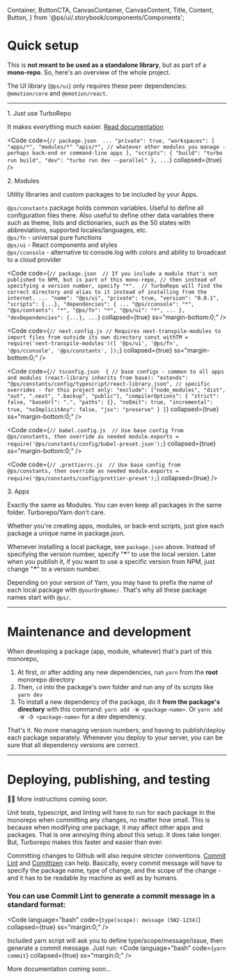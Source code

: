   Container,
  ButtonCTA,
  CanvasContainer,
  CanvasContent,
  Title,
  Content,
  Button,
} from '@ps/ui/.storybook/components/Components';

<Meta title="Get started/Mono repo" />

<ThemeProvider>
<Wrapper>

# Quick setup

This is **not meant to be used as a standalone library**, but as part of a **mono-repo**. So, here's an overview of the whole project.  

The UI library (`@ps/ui`) only requires these peer dependencies: `@emotion/core` and `@emotion/react`. 

--- 

<Block as="h2" textgradient="accent">1. Just use TurboRepo</Block>

It makes everything much easier. [Read documentation](https://turbo.build/repo/docs/getting-started/add-to-project)    

<Code code={`// package.json 
...
"private": true,
"workspaces": [
  "apps/*",
  "modules/*"
  "apis/*", // whatever other modules you manage - perhaps back-end or command-line apps
],
"scripts": {
  "build": "turbo run build",
  "dev": "turbo run dev --parallel"
},
...`} collapsed={true} />


<Block as="h2" textgradient="accent">2. Modules</Block>

Utility libraries and custom packages to be included by your Apps.  

`@ps/constants` package holds common variables. Useful to define all configuration files there.
Also useful to define other data variables there such as theme, lists and dictionaries, 
such as the 50 states with abbreviations, supported locales/languages, etc.  
`@ps/fn` - universal pure functions  
`@ps/ui` - React components and styles  
`@ps/cconsole` - alternative to console.log with <Inline as="b" textgradient="rainbow">colors</Inline> and ability to broadcast to a cloud provider  

<Code code={`// package.json 
// If you include a module that's not published to NPM, but is part of this mono-repo,
// then instead of specifying a version number, specify "*". 
// TurboRepo will find the correct directory and alias to it instead of installing from the internet.
...
"name": "@ps/ui",
"private": true,
"version": "0.0.1",
"scripts": {...},
"dependencies": {
  ...
  "@ps/cconsole": "*",
  "@ps/contants": "*",
  "@ps/fn": "*",
  "@ps/ui": "*",
  ...
},
"devDependencies": {...},
...`} collapsed={true} ss="margin-bottom:0;" />

<Code code={`// next.config.js
// Requires next-transpile-modules to import files from outside its own directory
const withTM = require('next-transpile-modules')([
  '@ps/ui',
  '@ps/fn',
  '@ps/cconsole',
  '@ps/constants',
]);`} collapsed={true} ss="margin-bottom:0;" />

<Code code={`// tsconfig.json 
{
  // base configs - common to all apps and modules (react-library inherits from base):
  "extends": "@ps/constants/config/typescript/react-library.json",
  // specific overrides - for this project only:
  "exclude": ["node_modules", "dist", "out", ".next", ".backup", "public"],
  "compilerOptions": {
    "strict": false,
    "baseUrl": ".",
    "paths": {},
    "noEmit": true,
    "incremental": true,
    "noImplicitAny": false,
    "jsx": "preserve"
  }
}`} collapsed={true} ss="margin-bottom:0;" />

<Code code={`// babel.config.js 
// Use base config from @ps/constants, then override as needed
module.exports = require('@ps/constants/config/babel-preset.json');`} collapsed={true} ss="margin-bottom:0;" />

<Code code={`// .prettierrc.js 
// Use base config from @ps/constants, then override as needed
module.exports = require('@ps/constants/config/prettier-preset');`} collapsed={true} />

<Block as="h2" textgradient="accent">3. Apps</Block>

Exactly the same as Modules. You can even keep all packages in the same folder. Turborepo/Yarn don't care.   

Whether you're creating apps, modules, or back-end scripts, just give each package a unique name in package.json.  

Whenever installing a local package, see `package.json` above. Instead of specifying the version number, specify "**\***" to use the local version. Later when you publish it, if you want to use a specific version from NPM, just change "**\***" to a version number.

Depending on your version of Yarn, you may have to prefix the name of each local package with `@yourOrgName/`. That's why all these package names start with `@ps/`.

--- 

# Maintenance and development

When developing a package (app, module, whatever) that's part of this monorepo, 

1. At first, or after adding any new dependencies, run `yarn` from the **root** monorepo directory
2. Then, `cd` into the package's own folder and run any of its scripts like `yarn dev`
3. To install a new dependency of the package, do it **from the package's directory** with this command: `yarn add -W <package-name>`. Or `yarn add -W -D <package-name>` for a dev dependency.   

That's it. No more managing version numbers, and having to publish/deploy each package separately. Whenever you deploy to your server, you can be sure that all dependency versions are correct.

--- 

# Deploying, publishing, and testing 

👨‍💻 More instructions coming soon.

Unit tests, typescript, and linting will have to run for each package in the monorepo when committing any changes, no matter how small. This is because when modifying one package, it may affect other apps and packages. That is one annoying thing about this setup. It does take longer. But, Turborepo makes this faster and easier than ever.  

Committing changes to Github will also require stricter conventions. [Commit Lint](https://commitlint.js.org/#/) and [Comittizen](http://commitizen.github.io/cz-cli/) can help. Basically, every commit message will have to specify the package name, type of change, and the scope of the change - and it has to be readable by machine as well as by humans.
  
### You can use Commit Lint to generate a commit message in a standard format:
<Code language="bash" code={`type(scope): message (SW2-1234)`} collapsed={true} ss="margin:0;" />  

Included yarn script will ask you to define type/scope/message/issue, then generate a commit message. Just run:
<Code language="bash" code={`yarn commit`} collapsed={true} ss="margin:0;" />

More documentation coming soon...


</Wrapper>
</ThemeProvider>
